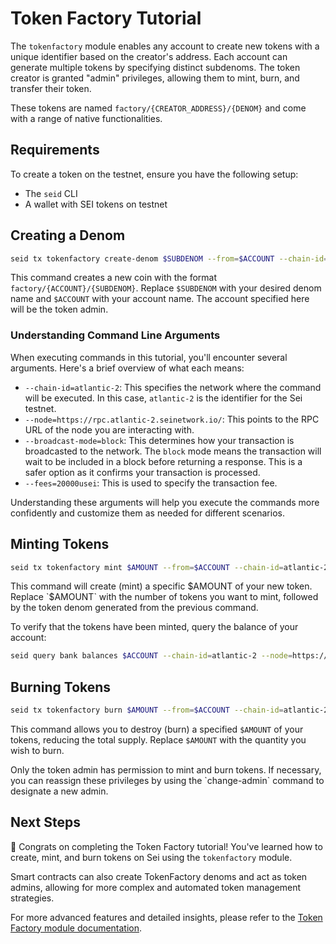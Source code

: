 
# Token Factory Tutorial

The `tokenfactory` module enables any account to create new tokens with a unique identifier based on the creator's address. Each account can generate multiple tokens by specifying distinct subdenoms. The token creator is granted "admin" privileges, allowing them to mint, burn, and transfer their token.

These tokens are named `factory/{CREATOR_ADDRESS}/{DENOM}` and come with a range of native functionalities.

## Requirements

To create a token on the testnet, ensure you have the following setup:

- The `seid` CLI
- A wallet with SEI tokens on testnet

## Creating a Denom

```bash copy
seid tx tokenfactory create-denom $SUBDENOM --from=$ACCOUNT --chain-id=atlantic-2 --node=https://rpc.atlantic-2.seinetwork.io/ --broadcast-mode=block --fees=20000usei
```

This command creates a new coin with the format `factory/{ACCOUNT}/{SUBDENOM}`. Replace `$SUBDENOM` with your desired denom name and `$ACCOUNT` with your account name. The account specified here will be the token admin.

### Understanding Command Line Arguments

When executing commands in this tutorial, you'll encounter several arguments. Here's a brief overview of what each means:

- `--chain-id=atlantic-2`: This specifies the network where the command will be executed. In this case, `atlantic-2` is the identifier for the Sei testnet.
- `--node=https://rpc.atlantic-2.seinetwork.io/`: This points to the RPC URL of the node you are interacting with.
- `--broadcast-mode=block`: This determines how your transaction is broadcasted to the network. The `block` mode means the transaction will wait to be included in a block before returning a response. This is a safer option as it confirms your transaction is processed.
- `--fees=20000usei`: This is used to specify the transaction fee.

Understanding these arguments will help you execute the commands more confidently and customize them as needed for different scenarios.

## Minting Tokens

```bash copy
seid tx tokenfactory mint $AMOUNT --from=$ACCOUNT --chain-id=atlantic-2 --node=https://rpc.atlantic-2.seinetwork.io/ --broadcast-mode=block --fees=20000usei
```

This command will create (mint) a specific $AMOUNT of your new token. Replace `$AMOUNT` with the number of tokens you want to mint, followed by the token denom generated from the previous command.

To verify that the tokens have been minted, query the balance of your account:

```bash copy
seid query bank balances $ACCOUNT --chain-id=atlantic-2 --node=https://rpc.atlantic-2.seinetwork.io/
```

## Burning Tokens

```bash copy
seid tx tokenfactory burn $AMOUNT --from=$ACCOUNT --chain-id=atlantic-2 --node=https://rpc.atlantic-2.seinetwork.io/ --broadcast-mode=block --fees=20000usei
```

This command allows you to destroy (burn) a specified `$AMOUNT` of your tokens, reducing the total supply. Replace `$AMOUNT` with the quantity you wish to burn.

<Callout type="info" emoji="ℹ️">
  Only the token admin has permission to mint and burn tokens. If necessary, you
  can reassign these privileges by using the `change-admin` command to designate
  a new admin.
</Callout>

## Next Steps

🎉 Congrats on completing the Token Factory tutorial! You've learned how to create, mint, and burn tokens on Sei using the `tokenfactory` module.

<Callout emoji="💡">
  Smart contracts can also create TokenFactory denoms and act as token admins,
  allowing for more complex and automated token management strategies.
</Callout>

For more advanced features and detailed insights, please refer to the [Token Factory module documentation](https://github.com/sei-protocol/sei-chain/tree/main/x/tokenfactory).
